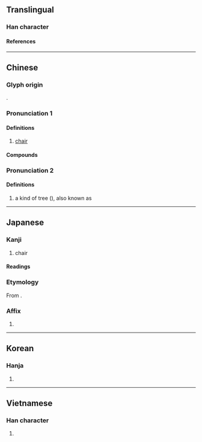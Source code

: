 {{character info/new}}
==Translingual==

===Han character===
{{Han char|rn=75|rad=木|as=08|sn=12|four=44921|canj=DKMR|ids=⿰木奇}}

====References====
{{Han ref|kx=0535.210|dkj=15009|dj=0923.110|hdz=21228.090|uh=6905}}

----

==Chinese==
{{zh-forms|alt=𣎷-Second round simplified}}

===Glyph origin===
{{Han etym}}
{{Han compound|木|奇|c1=s|c2=p|ls=psc}}.

===Pronunciation 1===
{{zh-pron
|m=yǐ
|c=ji2
|h=pfs=yí
|md=
|mn=í
|mn-t=in2
|w=
|mc=2
|oc=1,2
|cat=n
}}

====Definitions====
{{zh-hanzi}}

# [[chair]]
#: {{zh-x|椅子{zi}|chair}}

====Compounds====
{{zh-der|坐紅椅子|坐交椅|座椅|帆布椅|交椅|安樂椅|太師交椅|太師椅|按摩椅|搖椅|椅墊|折椅|椅披|椅子|涼椅|東坡椅兒|桌椅板凳|禪椅|轉椅|鵝項椅|藤椅|電椅|躺椅|紅椅子|輪椅|馬椅:bé-í}}

===Pronunciation 2===
{{zh-pron
|m=yī
|c=ji1
|mn=
|mn-t=i1
|mc=1
|oc=n,1
|cat=n
}}

====Definitions====
{{zh-hanzi}}

# a kind of tree ({{taxlink|Idesia polycarpa|species}}), also known as {{zh-l|*山桐子}}

----

==Japanese==

===Kanji===
{{ja-kanji|grade=c|rs=木08}}

# chair

====Readings====
{{ja-readings
|goon=い
|kanon=い
}}

===Etymology===
{{ja-kanjitab|い|yomi=on}}
From {{der|ja|ltc|sort=|-}} {{ltc-l|椅|id=2}}.

===Affix===
{{ja-pos|affix|い}}

# {{only used in|ja|椅子||[[chair]]|tr=isu, ishi}}

----

==Korean==

===Hanja===
{{ko-hanja|의자|의}}

# {{rfdef|ko|sort=木08}}

----

==Vietnamese==

===Han character===
{{vi-readings|rs=木08|reading=[[ghế]], [[ỷ]], [[kỉ]], [[y]]}}

# {{rfdef|vi|sort=木08}}

{{cln|vi|Han tu}}